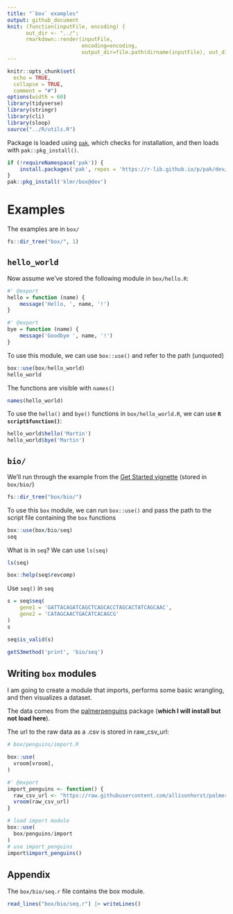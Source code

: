 ```yaml
---
title: "`box` examples"
output: github_document
knit: (function(inputFile, encoding) {
      out_dir <- "../";
      rmarkdown::render(inputFile,
                        encoding=encoding,
                        output_dir=file.path(dirname(inputFile), out_dir))})
---
```


```r
knitr::opts_chunk$set(
  echo = TRUE, 
  collapse = TRUE,
  comment = "#")
options(width = 60)
library(tidyverse)
library(stringr)
library(cli)
library(sloop)
source("../R/utils.R")
```

Package is loaded using [`pak`](https://pak.r-lib.org/), which checks for installation, and then loads with `pak::pkg_install()`.

```r
if (!requireNamespace('pak')) {
    install.packages('pak', repos = 'https://r-lib.github.io/p/pak/dev/')
}
pak::pkg_install('klmr/box@dev')
```


# Examples

The examples are in `box/`

```r
fs::dir_tree("box/", 1)
```

## `hello_world`

Now assume we've stored the following module in `box/hello.R`:

``` r
#' @export
hello = function (name) {
    message('Hello, ', name, '!')
}

#' @export
bye = function (name) {
    message('Goodbye ', name, '!')
}
```

To use this module, we can use `box::use()` and refer to the path (unquoted)

```r
box::use(box/hello_world)
hello_world
```

The functions are visible with `names()`

```r
names(hello_world)
```

To use the `hello()` and `bye()` functions in `box/hello_world.R`, we can use **`R script$function()`**:

```r
hello_world$hello('Martin')
hello_world$bye('Martin')
```

## `bio/`

We'll run through the example from the [Get Started vignette](https://klmr.me/box/articles/box.html) (stored in `box/bio/`)

```r
fs::dir_tree("box/bio/")
```

To use this `box` module, we can run `box::use()` and pass the path to the script file containing the `box` functions

```r
box::use(box/bio/seq)
seq
```

What is in `seq`? We can use `ls(seq)`

```r
ls(seq)
```

```r
box::help(seq$revcomp)
```
Use `seq()` in `seq`

```r
s = seq$seq(
    gene1 = 'GATTACAGATCAGCTCAGCACCTAGCACTATCAGCAAC',
    gene2 = 'CATAGCAACTGACATCACAGCG'
)
s
```

```r
seq$is_valid(s)
```

```r
getS3method('print', 'bio/seq')
```

## Writing `box` modules 

I am going to create a module that imports, performs some basic wrangling, and then visualizes a dataset. 

The data comes from the [palmerpenguins](https://allisonhorst.github.io/palmerpenguins/) package (**which I will install but not load here**). 

The url to the raw data as a .csv is stored in raw_csv_url: 

```r
# box/penguins/import.R

box::use(
  vroom[vroom],
)

#' @export
import_penguins <- function() {
  raw_csv_url <- "https://raw.githubusercontent.com/allisonhorst/palmerpenguins/main/inst/extdata/penguins_raw.csv"
  vroom(raw_csv_url)
}
```

```r
# load import module
box::use(
  box/penguins/import
)
# use import_penguins
import$import_penguins()
```


## Appendix 

The `box/bio/seq.r` file contains the box module.

```r
read_lines("box/bio/seq.r") |> writeLines()
```
